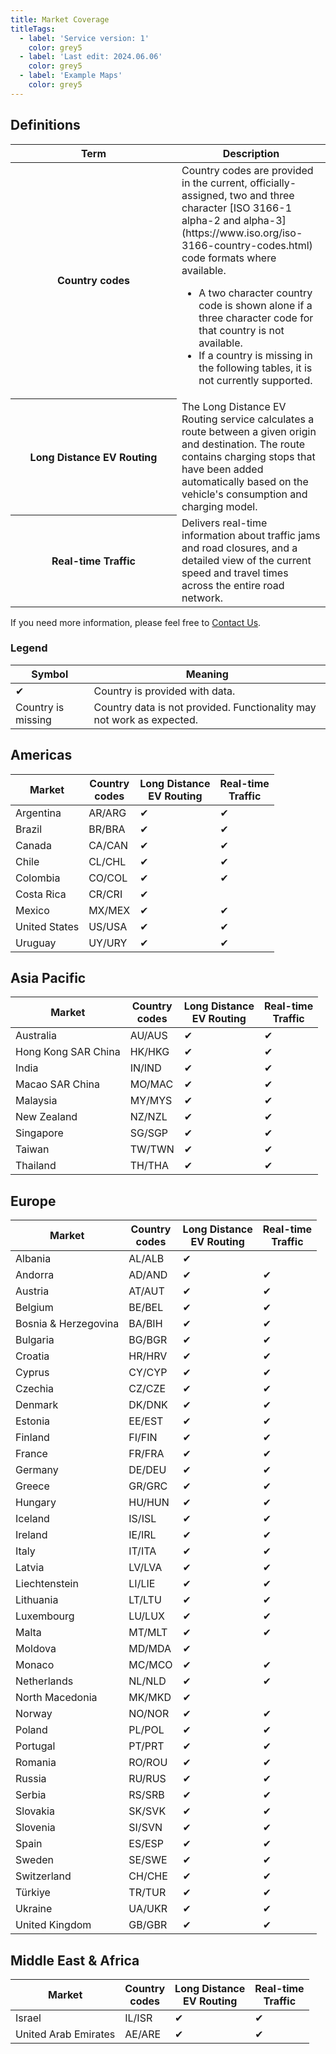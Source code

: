 ```yaml
---
title: Market Coverage
titleTags:
  - label: 'Service version: 1'
    color: grey5
  - label: 'Last edit: 2024.06.06'
    color: grey5
  - label: 'Example Maps'
    color: grey5
---
```


[//]: # "This file is auto-generated. If you edit it, please inform the Routing API teams in Slack channel #directions-routeplanning."

## Definitions

<table>
  <thead>
    <tr>
      <th scope="col" style={{ fontSize: '1em' }} width="250px">
        Term
      </th>
      <th scope="col" style={{ fontSize: '1em' }}>
        Description
      </th>
    </tr>
  </thead>
  <tbody>
    <tr>
      <th scope="row">Country codes</th>
      <td>
        Country codes are provided in the current, officially-assigned, two and
        three character [ISO 3166-1 alpha-2 and
        alpha-3](https://www.iso.org/iso-3166-country-codes.html) code formats
        where available.
        <ul>
          <li>
            A two character country code is shown alone if a three character
            code for that country is not available.
          </li>
          <li>
            If a country is missing in the following tables, it is not currently
            supported.
          </li>
        </ul>
      </td>
    </tr>
    <tr>
      <th scope="row">Long Distance EV Routing</th>
      <td>
        The Long Distance EV Routing service calculates a route between a given
        origin and destination. The route contains charging stops that have been
        added automatically based on the vehicle's consumption and charging
        model.
      </td>
    </tr>
    <tr>
      <th scope="row">Real-time Traffic</th>
      <td>
        Delivers real-time information about traffic jams and road closures, and
        a detailed view of the current speed and travel times across the entire
        road network.
      </td>
    </tr>
  </tbody>
</table>

If you need more information, please feel free to [Contact Us](https://developer.Example.com/contact-us).

### Legend

<table>
  <thead>
    <tr colspan="2">
      <th style={{ textAlign: 'center' }}>Symbol</th>
      <th>Meaning</th>
    </tr>
  </thead>
  <tbody>
    <tr>
      <td style={{'textAlign':'center'}}>&#10004;</td>
      <td>Country is provided with data.</td>
    </tr>
    <tr>
      <td style={{ textAlign: 'center' }}>Country is missing</td>
      <td>Country data is not provided. Functionality may not work as expected.</td>
    </tr>
  </tbody>
</table>

## Americas

<table>
  <thead>
    <tr scope="row">
      <th>Market</th>
      <th style={{ textAlign: 'center' }}>
        Country
        <br />
        codes
      </th>
      <th style={{ textAlign: 'center' }}>
        Long Distance
        <br />
        EV Routing
      </th>
      <th style={{ textAlign: 'center' }}>
        Real-time
        <br />
        Traffic
      </th>
    </tr>
  </thead>
  <tbody>
    <tr>
      <td>Argentina</td>
      <td style={{'textAlign':'center'}}>AR&#47;ARG</td>
      <td style={{'textAlign':'center'}}>&#10004;</td>
      <td style={{'textAlign':'center'}}>&#10004;</td>
    </tr>
    <tr>
      <td>Brazil</td>
      <td style={{'textAlign':'center'}}>BR&#47;BRA</td>
      <td style={{'textAlign':'center'}}>&#10004;</td>
      <td style={{'textAlign':'center'}}>&#10004;</td>
    </tr>
    <tr>
      <td>Canada</td>
      <td style={{'textAlign':'center'}}>CA&#47;CAN</td>
      <td style={{'textAlign':'center'}}>&#10004;</td>
      <td style={{'textAlign':'center'}}>&#10004;</td>
    </tr>
    <tr>
      <td>Chile</td>
      <td style={{'textAlign':'center'}}>CL&#47;CHL</td>
      <td style={{'textAlign':'center'}}>&#10004;</td>
      <td style={{'textAlign':'center'}}>&#10004;</td>
    </tr>
    <tr>
      <td>Colombia</td>
      <td style={{'textAlign':'center'}}>CO&#47;COL</td>
      <td style={{'textAlign':'center'}}>&#10004;</td>
      <td style={{'textAlign':'center'}}>&#10004;</td>
    </tr>
    <tr>
      <td>Costa Rica</td>
      <td style={{'textAlign':'center'}}>CR&#47;CRI</td>
      <td style={{'textAlign':'center'}}>&#10004;</td>
      <td style={{'textAlign':'center'}}>&nbsp;</td>
    </tr>
    <tr>
      <td>Mexico</td>
      <td style={{'textAlign':'center'}}>MX&#47;MEX</td>
      <td style={{'textAlign':'center'}}>&#10004;</td>
      <td style={{'textAlign':'center'}}>&#10004;</td>
    </tr>
    <tr>
      <td>United States</td>
      <td style={{'textAlign':'center'}}>US&#47;USA</td>
      <td style={{'textAlign':'center'}}>&#10004;</td>
      <td style={{'textAlign':'center'}}>&#10004;</td>
    </tr>
    <tr>
      <td>Uruguay</td>
      <td style={{'textAlign':'center'}}>UY&#47;URY</td>
      <td style={{'textAlign':'center'}}>&#10004;</td>
      <td style={{'textAlign':'center'}}>&#10004;</td>
    </tr>
  </tbody>
</table>


## Asia Pacific

<table>
  <thead>
    <tr scope="row">
      <th>Market</th>
      <th style={{ textAlign: 'center' }}>
        Country
        <br />
        codes
      </th>
      <th style={{ textAlign: 'center' }}>
        Long Distance
        <br />
        EV Routing
      </th>
      <th style={{ textAlign: 'center' }}>
        Real-time
        <br />
        Traffic
      </th>
    </tr>
  </thead>
  <tbody>
    <tr>
      <td>Australia</td>
      <td style={{'textAlign':'center'}}>AU&#47;AUS</td>
      <td style={{'textAlign':'center'}}>&#10004;</td>
      <td style={{'textAlign':'center'}}>&#10004;</td>
    </tr>
    <tr>
      <td>Hong Kong SAR China</td>
      <td style={{'textAlign':'center'}}>HK&#47;HKG</td>
      <td style={{'textAlign':'center'}}>&#10004;</td>
      <td style={{'textAlign':'center'}}>&#10004;</td>
    </tr>
    <tr>
      <td>India</td>
      <td style={{'textAlign':'center'}}>IN&#47;IND</td>
      <td style={{'textAlign':'center'}}>&#10004;</td>
      <td style={{'textAlign':'center'}}>&#10004;</td>
    </tr>
    <tr>
      <td>Macao SAR China</td>
      <td style={{'textAlign':'center'}}>MO&#47;MAC</td>
      <td style={{'textAlign':'center'}}>&#10004;</td>
      <td style={{'textAlign':'center'}}>&#10004;</td>
    </tr>
    <tr>
      <td>Malaysia</td>
      <td style={{'textAlign':'center'}}>MY&#47;MYS</td>
      <td style={{'textAlign':'center'}}>&#10004;</td>
      <td style={{'textAlign':'center'}}>&#10004;</td>
    </tr>
    <tr>
      <td>New Zealand</td>
      <td style={{'textAlign':'center'}}>NZ&#47;NZL</td>
      <td style={{'textAlign':'center'}}>&#10004;</td>
      <td style={{'textAlign':'center'}}>&#10004;</td>
    </tr>
    <tr>
      <td>Singapore</td>
      <td style={{'textAlign':'center'}}>SG&#47;SGP</td>
      <td style={{'textAlign':'center'}}>&#10004;</td>
      <td style={{'textAlign':'center'}}>&#10004;</td>
    </tr>
    <tr>
      <td>Taiwan</td>
      <td style={{'textAlign':'center'}}>TW&#47;TWN</td>
      <td style={{'textAlign':'center'}}>&#10004;</td>
      <td style={{'textAlign':'center'}}>&#10004;</td>
    </tr>
    <tr>
      <td>Thailand</td>
      <td style={{'textAlign':'center'}}>TH&#47;THA</td>
      <td style={{'textAlign':'center'}}>&#10004;</td>
      <td style={{'textAlign':'center'}}>&#10004;</td>
    </tr>
  </tbody>
</table>


## Europe

<table>
  <thead>
    <tr scope="row">
      <th>Market</th>
      <th style={{ textAlign: 'center' }}>
        Country
        <br />
        codes
      </th>
      <th style={{ textAlign: 'center' }}>
        Long Distance
        <br />
        EV Routing
      </th>
      <th style={{ textAlign: 'center' }}>
        Real-time
        <br />
        Traffic
      </th>
    </tr>
  </thead>
  <tbody>
    <tr>
      <td>Albania</td>
      <td style={{'textAlign':'center'}}>AL&#47;ALB</td>
      <td style={{'textAlign':'center'}}>&#10004;</td>
      <td style={{'textAlign':'center'}}>&nbsp;</td>
    </tr>
    <tr>
      <td>Andorra</td>
      <td style={{'textAlign':'center'}}>AD&#47;AND</td>
      <td style={{'textAlign':'center'}}>&#10004;</td>
      <td style={{'textAlign':'center'}}>&#10004;</td>
    </tr>
    <tr>
      <td>Austria</td>
      <td style={{'textAlign':'center'}}>AT&#47;AUT</td>
      <td style={{'textAlign':'center'}}>&#10004;</td>
      <td style={{'textAlign':'center'}}>&#10004;</td>
    </tr>
    <tr>
      <td>Belgium</td>
      <td style={{'textAlign':'center'}}>BE&#47;BEL</td>
      <td style={{'textAlign':'center'}}>&#10004;</td>
      <td style={{'textAlign':'center'}}>&#10004;</td>
    </tr>
    <tr>
      <td>Bosnia & Herzegovina</td>
      <td style={{'textAlign':'center'}}>BA&#47;BIH</td>
      <td style={{'textAlign':'center'}}>&#10004;</td>
      <td style={{'textAlign':'center'}}>&#10004;</td>
    </tr>
    <tr>
      <td>Bulgaria</td>
      <td style={{'textAlign':'center'}}>BG&#47;BGR</td>
      <td style={{'textAlign':'center'}}>&#10004;</td>
      <td style={{'textAlign':'center'}}>&#10004;</td>
    </tr>
    <tr>
      <td>Croatia</td>
      <td style={{'textAlign':'center'}}>HR&#47;HRV</td>
      <td style={{'textAlign':'center'}}>&#10004;</td>
      <td style={{'textAlign':'center'}}>&#10004;</td>
    </tr>
    <tr>
      <td>Cyprus</td>
      <td style={{'textAlign':'center'}}>CY&#47;CYP</td>
      <td style={{'textAlign':'center'}}>&#10004;</td>
      <td style={{'textAlign':'center'}}>&#10004;</td>
    </tr>
    <tr>
      <td>Czechia</td>
      <td style={{'textAlign':'center'}}>CZ&#47;CZE</td>
      <td style={{'textAlign':'center'}}>&#10004;</td>
      <td style={{'textAlign':'center'}}>&#10004;</td>
    </tr>
    <tr>
      <td>Denmark</td>
      <td style={{'textAlign':'center'}}>DK&#47;DNK</td>
      <td style={{'textAlign':'center'}}>&#10004;</td>
      <td style={{'textAlign':'center'}}>&#10004;</td>
    </tr>
    <tr>
      <td>Estonia</td>
      <td style={{'textAlign':'center'}}>EE&#47;EST</td>
      <td style={{'textAlign':'center'}}>&#10004;</td>
      <td style={{'textAlign':'center'}}>&#10004;</td>
    </tr>
    <tr>
      <td>Finland</td>
      <td style={{'textAlign':'center'}}>FI&#47;FIN</td>
      <td style={{'textAlign':'center'}}>&#10004;</td>
      <td style={{'textAlign':'center'}}>&#10004;</td>
    </tr>
    <tr>
      <td>France</td>
      <td style={{'textAlign':'center'}}>FR&#47;FRA</td>
      <td style={{'textAlign':'center'}}>&#10004;</td>
      <td style={{'textAlign':'center'}}>&#10004;</td>
    </tr>
    <tr>
      <td>Germany</td>
      <td style={{'textAlign':'center'}}>DE&#47;DEU</td>
      <td style={{'textAlign':'center'}}>&#10004;</td>
      <td style={{'textAlign':'center'}}>&#10004;</td>
    </tr>
    <tr>
      <td>Greece</td>
      <td style={{'textAlign':'center'}}>GR&#47;GRC</td>
      <td style={{'textAlign':'center'}}>&#10004;</td>
      <td style={{'textAlign':'center'}}>&#10004;</td>
    </tr>
    <tr>
      <td>Hungary</td>
      <td style={{'textAlign':'center'}}>HU&#47;HUN</td>
      <td style={{'textAlign':'center'}}>&#10004;</td>
      <td style={{'textAlign':'center'}}>&#10004;</td>
    </tr>
    <tr>
      <td>Iceland</td>
      <td style={{'textAlign':'center'}}>IS&#47;ISL</td>
      <td style={{'textAlign':'center'}}>&#10004;</td>
      <td style={{'textAlign':'center'}}>&#10004;</td>
    </tr>
    <tr>
      <td>Ireland</td>
      <td style={{'textAlign':'center'}}>IE&#47;IRL</td>
      <td style={{'textAlign':'center'}}>&#10004;</td>
      <td style={{'textAlign':'center'}}>&#10004;</td>
    </tr>
    <tr>
      <td>Italy</td>
      <td style={{'textAlign':'center'}}>IT&#47;ITA</td>
      <td style={{'textAlign':'center'}}>&#10004;</td>
      <td style={{'textAlign':'center'}}>&#10004;</td>
    </tr>
    <tr>
      <td>Latvia</td>
      <td style={{'textAlign':'center'}}>LV&#47;LVA</td>
      <td style={{'textAlign':'center'}}>&#10004;</td>
      <td style={{'textAlign':'center'}}>&#10004;</td>
    </tr>
    <tr>
      <td>Liechtenstein</td>
      <td style={{'textAlign':'center'}}>LI&#47;LIE</td>
      <td style={{'textAlign':'center'}}>&#10004;</td>
      <td style={{'textAlign':'center'}}>&#10004;</td>
    </tr>
    <tr>
      <td>Lithuania</td>
      <td style={{'textAlign':'center'}}>LT&#47;LTU</td>
      <td style={{'textAlign':'center'}}>&#10004;</td>
      <td style={{'textAlign':'center'}}>&#10004;</td>
    </tr>
    <tr>
      <td>Luxembourg</td>
      <td style={{'textAlign':'center'}}>LU&#47;LUX</td>
      <td style={{'textAlign':'center'}}>&#10004;</td>
      <td style={{'textAlign':'center'}}>&#10004;</td>
    </tr>
    <tr>
      <td>Malta</td>
      <td style={{'textAlign':'center'}}>MT&#47;MLT</td>
      <td style={{'textAlign':'center'}}>&#10004;</td>
      <td style={{'textAlign':'center'}}>&#10004;</td>
    </tr>
    <tr>
      <td>Moldova</td>
      <td style={{'textAlign':'center'}}>MD&#47;MDA</td>
      <td style={{'textAlign':'center'}}>&#10004;</td>
      <td style={{'textAlign':'center'}}>&nbsp;</td>
    </tr>
    <tr>
      <td>Monaco</td>
      <td style={{'textAlign':'center'}}>MC&#47;MCO</td>
      <td style={{'textAlign':'center'}}>&#10004;</td>
      <td style={{'textAlign':'center'}}>&#10004;</td>
    </tr>
    <tr>
      <td>Netherlands</td>
      <td style={{'textAlign':'center'}}>NL&#47;NLD</td>
      <td style={{'textAlign':'center'}}>&#10004;</td>
      <td style={{'textAlign':'center'}}>&#10004;</td>
    </tr>
    <tr>
      <td>North Macedonia</td>
      <td style={{'textAlign':'center'}}>MK&#47;MKD</td>
      <td style={{'textAlign':'center'}}>&#10004;</td>
      <td style={{'textAlign':'center'}}>&nbsp;</td>
    </tr>
    <tr>
      <td>Norway</td>
      <td style={{'textAlign':'center'}}>NO&#47;NOR</td>
      <td style={{'textAlign':'center'}}>&#10004;</td>
      <td style={{'textAlign':'center'}}>&#10004;</td>
    </tr>
    <tr>
      <td>Poland</td>
      <td style={{'textAlign':'center'}}>PL&#47;POL</td>
      <td style={{'textAlign':'center'}}>&#10004;</td>
      <td style={{'textAlign':'center'}}>&#10004;</td>
    </tr>
    <tr>
      <td>Portugal</td>
      <td style={{'textAlign':'center'}}>PT&#47;PRT</td>
      <td style={{'textAlign':'center'}}>&#10004;</td>
      <td style={{'textAlign':'center'}}>&#10004;</td>
    </tr>
    <tr>
      <td>Romania</td>
      <td style={{'textAlign':'center'}}>RO&#47;ROU</td>
      <td style={{'textAlign':'center'}}>&#10004;</td>
      <td style={{'textAlign':'center'}}>&#10004;</td>
    </tr>
    <tr>
      <td>Russia</td>
      <td style={{'textAlign':'center'}}>RU&#47;RUS</td>
      <td style={{'textAlign':'center'}}>&#10004;</td>
      <td style={{'textAlign':'center'}}>&#10004;</td>
    </tr>
    <tr>
      <td>Serbia</td>
      <td style={{'textAlign':'center'}}>RS&#47;SRB</td>
      <td style={{'textAlign':'center'}}>&#10004;</td>
      <td style={{'textAlign':'center'}}>&#10004;</td>
    </tr>
    <tr>
      <td>Slovakia</td>
      <td style={{'textAlign':'center'}}>SK&#47;SVK</td>
      <td style={{'textAlign':'center'}}>&#10004;</td>
      <td style={{'textAlign':'center'}}>&#10004;</td>
    </tr>
    <tr>
      <td>Slovenia</td>
      <td style={{'textAlign':'center'}}>SI&#47;SVN</td>
      <td style={{'textAlign':'center'}}>&#10004;</td>
      <td style={{'textAlign':'center'}}>&#10004;</td>
    </tr>
    <tr>
      <td>Spain</td>
      <td style={{'textAlign':'center'}}>ES&#47;ESP</td>
      <td style={{'textAlign':'center'}}>&#10004;</td>
      <td style={{'textAlign':'center'}}>&#10004;</td>
    </tr>
    <tr>
      <td>Sweden</td>
      <td style={{'textAlign':'center'}}>SE&#47;SWE</td>
      <td style={{'textAlign':'center'}}>&#10004;</td>
      <td style={{'textAlign':'center'}}>&#10004;</td>
    </tr>
    <tr>
      <td>Switzerland</td>
      <td style={{'textAlign':'center'}}>CH&#47;CHE</td>
      <td style={{'textAlign':'center'}}>&#10004;</td>
      <td style={{'textAlign':'center'}}>&#10004;</td>
    </tr>
    <tr>
      <td>Türkiye</td>
      <td style={{'textAlign':'center'}}>TR&#47;TUR</td>
      <td style={{'textAlign':'center'}}>&#10004;</td>
      <td style={{'textAlign':'center'}}>&#10004;</td>
    </tr>
    <tr>
      <td>Ukraine</td>
      <td style={{'textAlign':'center'}}>UA&#47;UKR</td>
      <td style={{'textAlign':'center'}}>&#10004;</td>
      <td style={{'textAlign':'center'}}>&#10004;</td>
    </tr>
    <tr>
      <td>United Kingdom</td>
      <td style={{'textAlign':'center'}}>GB&#47;GBR</td>
      <td style={{'textAlign':'center'}}>&#10004;</td>
      <td style={{'textAlign':'center'}}>&#10004;</td>
    </tr>
  </tbody>
</table>


## Middle East &amp; Africa

<table>
  <thead>
    <tr scope="row">
      <th>Market</th>
      <th style={{ textAlign: 'center' }}>
        Country
        <br />
        codes
      </th>
      <th style={{ textAlign: 'center' }}>
        Long Distance
        <br />
        EV Routing
      </th>
      <th style={{ textAlign: 'center' }}>
        Real-time
        <br />
        Traffic
      </th>
    </tr>
  </thead>
  <tbody>
    <tr>
      <td>Israel</td>
      <td style={{'textAlign':'center'}}>IL&#47;ISR</td>
      <td style={{'textAlign':'center'}}>&#10004;</td>
      <td style={{'textAlign':'center'}}>&#10004;</td>
    </tr>
    <tr>
      <td>United Arab Emirates</td>
      <td style={{'textAlign':'center'}}>AE&#47;ARE</td>
      <td style={{'textAlign':'center'}}>&#10004;</td>
      <td style={{'textAlign':'center'}}>&#10004;</td>
    </tr>
  </tbody>
</table>

